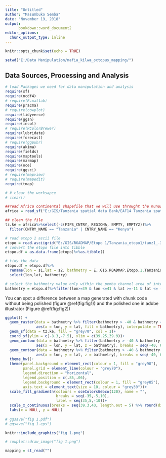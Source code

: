 ```yaml
---
title: "Untitled"
author: "Masumbuko Semba"
date: "November 19, 2018"
output: 
      bookdown::word_document2
editor_options: 
  chunk_output_type: inline
---
```


```r
knitr::opts_chunk$set(echo = TRUE)
```


```r
setwd("E:/Data Manipulation/mafia_kilwa_octopus_mapping/")
```


## Data Sources, Processing and Analysis
```r

# load Packages we need for data manipulation and analysis
require(sf)
require(ncdf4)
# require(R.matlab)
require(pracma)
# require(cowplot)
require(tidyverse)
require(ggsn)
require(insol)
# require(RColorBrewer)
require(lubridate)
require(forecast)
# require(ggpubr)
require(akima)
require(fields)
require(maptools)
require(marmap)
require(oce)
require(ggsci)
# require(mapview)
# require(mapedit)
require(tmap)

# # clear the worksapce
# clear()

```

```r
##read Africa continental shapefile that we will use throught the munuscript as basemap dataset for maps
africa = read_sf("E:/GIS/Tanzania spatial data Bank/EAF14 Tanzania spatial datasets/africa/Spatial/AdmInfr/afcntry.shp")

## clean the file
tz.ke = africa%>%select(-c(FIPS_CNTRY, REGIONA, EMPTY, EMPTY2))%>%
  filter(CNTRY_NAME == "Tanzania" | CNTRY_NAME == "Kenya")
```


```r
# read etopo 1 ascii file
etopo = read.asciigrid("E:/GIS/ROADMAP/Etopo 1/Tanzania_etopo1/tanz1_-3432.asc")
# convert the etopo file into tibble
etopo.df = as.data.frame(etopo)%>%as.tibble()

# tidy the data
etopo.df = etopo.df%>%
  rename(lon = s1,lat = s2, bathmetry = E..GIS.ROADMAP.Etopo.1.Tanzania_etopo1.tanz1_.3432.asc)%>%
  select(lon,lat, bathmetry)

# select the bathmetry value only within the pemba channel area of interest
bathmetry = etopo.df%>%filter(lon>=39 & lon <=41 & lat >=-11 & lat <= -7 & bathmetry <=0)

```

You can spot a difference between a map generated with chunk code without being polished (figure \@ref(fig:fig1)) and the polished one in adobe illustrator (Figure \@ref(fig:fig2))

```r
ggplot() + 
  geom_raster(data = bathmetry %>% filter(bathmetry > -40 & bathmetry <5), 
              aes(x = lon, y = lat, fill = bathmetry), interpolate = TRUE)+
  geom_sf(data = tz.ke, fill = "grey70", col = 1)+
  coord_sf(ylim = c(-8.3,-7.5), xlim = c(39.25,39.9))+
  geom_contour(data = bathmetry %>% filter(bathmetry > -40 & bathmetry <5), 
              aes(x = lon, y = lat, z = bathmetry), breaks = seq(-40, 0, 4), col = "grey50")+
  geom_contour(data = bathmetry %>% filter(bathmetry > -40 & bathmetry <5), 
              aes(x = lon, y = lat, z = bathmetry), breaks = seq(-40, 0, 5), col = 1)+
  theme_bw()+
  theme(panel.background = element_rect(colour = 1, fill = "grey90"),
        panel.grid = element_line(colour = "grey70"),
        legend.direction = "horizontal",
        legend.position = c(.85,.06),
        legend.background = element_rect(colour = 1, fill = "grey85"),
        axis.text = element_text(size = 10, colour = "grey30"))+
  scale_fill_gradientn(colours = oceColorsGebco(120), name = "", 
                       breaks = seq(-35,-5,10),
                       label = seq(35,5,-10))+
  scale_x_continuous(breaks = seq(39.3,40, length.out = 5) %>% round(digits = 2))+
  labs(x = NULL, y = NULL)
  
# ggsave("fig 1.pdf")
# ggsave("fig 1.eps")

```

```r
knitr::include_graphics("fig 1.png")

# cowplot::draw_image("fig 1.png")


```


```r
mapping = st_read("")
```


